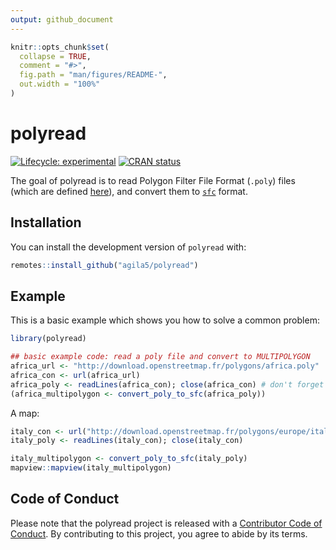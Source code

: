 ```yaml
---
output: github_document
---
```


<!-- README.md is generated from README.Rmd. Please edit that file -->

```r
knitr::opts_chunk$set(
  collapse = TRUE,
  comment = "#>",
  fig.path = "man/figures/README-",
  out.width = "100%"
)
```

# polyread

<!-- badges: start -->
[![Lifecycle: experimental](https://img.shields.io/badge/lifecycle-experimental-orange.svg)](https://www.tidyverse.org/lifecycle/#experimental)
[![CRAN status](https://www.r-pkg.org/badges/version/polyread)](https://CRAN.R-project.org/package=polyread)
<!-- badges: end -->

The goal of polyread is to read Polygon Filter File Format (`.poly`) files (which are defined [here](https://wiki.openstreetmap.org/wiki/Osmosis/Polygon_Filter_File_Format)), and convert them to [`sfc`](https://r-spatial.github.io/sf/reference/sfc.html) format.

## Installation

You can install the development version of `polyread` with:

```r
remotes::install_github("agila5/polyread")
```

## Example

This is a basic example which shows you how to solve a common problem:

```r
library(polyread)

## basic example code: read a poly file and convert to MULTIPOLYGON
africa_url <- "http://download.openstreetmap.fr/polygons/africa.poly"
africa_con <- url(africa_url)
africa_poly <- readLines(africa_con); close(africa_con) # don't forget to close the connection
(africa_multipolygon <- convert_poly_to_sfc(africa_poly))
```

A map: 

```r
italy_con <- url("http://download.openstreetmap.fr/polygons/europe/italy.poly")
italy_poly <- readLines(italy_con); close(italy_con)

italy_multipolygon <- convert_poly_to_sfc(italy_poly)
mapview::mapview(italy_multipolygon)
```

## Code of Conduct

Please note that the polyread project is released with a [Contributor Code of Conduct](https://contributor-covenant.org/version/2/0/CODE_OF_CONDUCT.html). 
By contributing to this project, you agree to abide by its terms.

